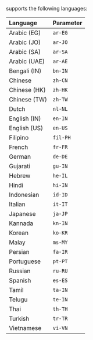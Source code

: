 <Vpd k="NAME"/> supports the following languages:

| Language | Parameter |
|:---|:---|
| Arabic (EG)  | `ar-EG` |
| Arabic (JO)  | `ar-JO` |
| Arabic (SA)  | `ar-SA` |
| Arabic (UAE)  | `ar-AE` |
| Bengali (IN)  | `bn-IN` |
| Chinese | `zh-CN` |
| Chinese (HK)  | `zh-HK` |
| Chinese (TW)  | `zh-TW` |
| Dutch | `nl-NL` |
| English (IN) | `en-IN` |
| English (US)  | `en-US` |
| Filipino | `fil-PH` |
| French | `fr-FR` |
| German | `de-DE` |
| Gujarati   | `gu-IN` |
| Hebrew  | `he-IL` |
| Hindi | `hi-IN` |
| Indonesian | `id-ID` |
| Italian | `it-IT` |
| Japanese | `ja-JP` |
| Kannada   | `kn-IN` |
| Korean | `ko-KR` |
| Malay | `ms-MY` |
| Persian | `fa-IR` |
| Portuguese | `pt-PT` |
| Russian | `ru-RU` |
| Spanish | `es-ES` |
| Tamil  | `ta-IN` |
| Telugu   | `te-IN` |
| Thai | `th-TH` |
| Turkish | `tr-TR` |
| Vietnamese   | `vi-VN` |
